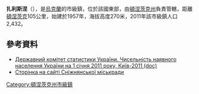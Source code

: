{{no footnotes|time=2015-09-15T00:14:26+00:00}}
{{coord|48|1|59|N|38|48|52|E|scale:100000|display=title}}

'''扎利斯涅'''（{{lang-uk|Залісне}}），是[[烏克蘭|烏克蘭]]的市級鎮，位於該國東部，由[[頓涅茨克州|頓涅茨克州]]負責管轄，距離[[頓涅茨克|頓涅茨克]]105公里，始建於1957年，海拔高度270米，2011年該市級鎮人口2,432。

==參考資料==
*[https://web.archive.org/web/20121010205321/http://stat6.stat.lviv.ua/PXWEB2007/ukr/publ/2011/chnas.zip Державний комітет статистики України. Чисельність наявного населення України на 1 січня 2011 року, Київ-2011 (doc)]
* [https://web.archive.org/web/20120619003708/http://snezhnoe-rada.gov.ua/poselkov_e_sovety/zalesnenskij_poselkovyj_sovet/ Сторінка на сайті Сніжнянської міськради]

{{DEFAULTSORT:Залісне}}
[[Category:頓涅茨克州市級鎮|Category:頓涅茨克州市級鎮]]


{{Donetsk-geo-stub}}